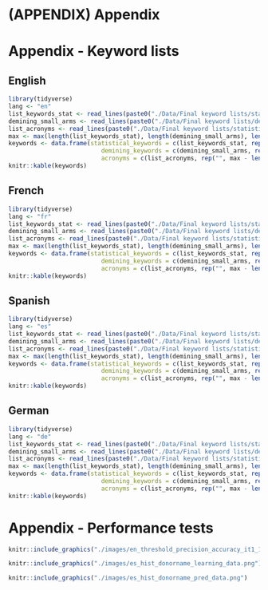 # (APPENDIX) Appendix {-} 

# Appendix - Keyword lists {#Appendix-A}

## English {-}

```r
library(tidyverse)
lang <- "en"
list_keywords_stat <- read_lines(paste0("./Data/Final keyword lists/statistics_reduced_", lang, ".txt"), skip_empty_rows = TRUE)  %>% trimws()
demining_small_arms <- read_lines(paste0("./Data/Final keyword lists/demining_small_arms_", lang, ".txt"), skip_empty_rows = TRUE)  %>% trimws()
list_acronyms <- read_lines(paste0("./Data/Final keyword lists/statistics_reduced_acronyms_", lang, ".txt"), skip_empty_rows = TRUE)  %>% trimws()
max <- max(length(list_keywords_stat), length(demining_small_arms), length(list_acronyms))
keywords <- data.frame(statistical_keywords = c(list_keywords_stat, rep("", max - length(list_keywords_stat))),
                          demining_keywords = c(demining_small_arms, rep("", max - length(demining_small_arms))),
                          acronyms = c(list_acronyms, rep("", max - length((list_acronyms)))))
knitr::kable(keywords)
```
## French {-}

```r
library(tidyverse)
lang <- "fr"
list_keywords_stat <- read_lines(paste0("./Data/Final keyword lists/statistics_reduced_", lang, ".txt"), skip_empty_rows = TRUE)  %>% trimws()
demining_small_arms <- read_lines(paste0("./Data/Final keyword lists/demining_small_arms_", lang, ".txt"), skip_empty_rows = TRUE)  %>% trimws()
list_acronyms <- read_lines(paste0("./Data/Final keyword lists/statistics_reduced_acronyms_", lang, ".txt"), skip_empty_rows = TRUE)  %>% trimws()
max <- max(length(list_keywords_stat), length(demining_small_arms), length(list_acronyms))
keywords <- data.frame(statistical_keywords = c(list_keywords_stat, rep("", max - length(list_keywords_stat))),
                          demining_keywords = c(demining_small_arms, rep("", max - length(demining_small_arms))),
                          acronyms = c(list_acronyms, rep("", max - length((list_acronyms)))))
knitr::kable(keywords)
```

## Spanish {-}

```r
library(tidyverse)
lang <- "es"
list_keywords_stat <- read_lines(paste0("./Data/Final keyword lists/statistics_reduced_", lang, ".txt"), skip_empty_rows = TRUE)  %>% trimws()
demining_small_arms <- read_lines(paste0("./Data/Final keyword lists/demining_small_arms_", lang, ".txt"), skip_empty_rows = TRUE)  %>% trimws()
list_acronyms <- read_lines(paste0("./Data/Final keyword lists/statistics_reduced_acronyms_", lang, ".txt"), skip_empty_rows = TRUE)  %>% trimws()
max <- max(length(list_keywords_stat), length(demining_small_arms), length(list_acronyms))
keywords <- data.frame(statistical_keywords = c(list_keywords_stat, rep("", max - length(list_keywords_stat))),
                          demining_keywords = c(demining_small_arms, rep("", max - length(demining_small_arms))),
                          acronyms = c(list_acronyms, rep("", max - length((list_acronyms)))))
knitr::kable(keywords)
```

## German {-}

```r
library(tidyverse)
lang <- "de"
list_keywords_stat <- read_lines(paste0("./Data/Final keyword lists/statistics_reduced_", lang, ".txt"), skip_empty_rows = TRUE)  %>% trimws()
demining_small_arms <- read_lines(paste0("./Data/Final keyword lists/demining_small_arms_", lang, ".txt"), skip_empty_rows = TRUE)  %>% trimws()
list_acronyms <- read_lines(paste0("./Data/Final keyword lists/statistics_reduced_acronyms_", lang, ".txt"), skip_empty_rows = TRUE)  %>% trimws()
max <- max(length(list_keywords_stat), length(demining_small_arms), length(list_acronyms))
keywords <- data.frame(statistical_keywords = c(list_keywords_stat, rep("", max - length(list_keywords_stat))),
                          demining_keywords = c(demining_small_arms, rep("", max - length(demining_small_arms))),
                          acronyms = c(list_acronyms, rep("", max - length((list_acronyms)))))
knitr::kable(keywords)
```

# Appendix - Performance tests

```r
knitr::include_graphics("./images/en_threshold_precision_accuracy_it1_1_n9482learning.png")
```

```r
knitr::include_graphics("./images/es_hist_donorname_learning_data.png")
```

```r
knitr::include_graphics("./images/es_hist_donorname_pred_data.png")
```